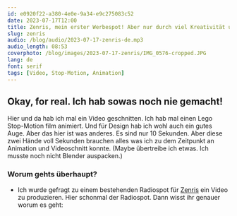 ```yaml
---
id: e0920f22-a380-4e0e-9a34-e9c275083c52
date: 2023-07-17T12:00
title: Zenris, mein erster Werbespot! Aber nur durch viel Kreativität und Improvisation.
slug: zenris
audio: /blog/audio/2023-07-17-zenris-de.mp3
audio_length: 08:53
coverphoto: /blog/images/2023-07-17-zenris/IMG_0576-cropped.JPG
lang: de
font: serif
tags: [Video, Stop-Motion, Animation]
---
```


## Okay, for real. Ich hab sowas noch nie gemacht!

Hier und da hab ich mal ein Video geschnitten. Ich hab mal einen Lego Stop-Motion film animiert. Und für Design hab ich wohl auch ein gutes Auge. Aber das hier ist was anderes. Es sind nur 10 Sekunden. Aber diese zwei Hände voll Sekunden brauchen alles was ich zu dem Zeitpunkt an Animation und Videoschnitt konnte. (Maybe übertreibe ich etwas. Ich musste noch nicht Blender auspacken.)

### Worum gehts überhaupt?

* Ich wurde gefragt zu einem bestehenden Radiospot für [Zenris](https://zenris.eu/) ein Video zu produzieren.
Hier schonmal der Radiospot. Dann wisst ihr genauer worum es geht:

<Audio title="Ton Aufnahme des Radiospots von Zenris" src="/blog/images/2023-07-17-zenris/Zenris-Radiospot.mp3" />

### Einzige Wünsche:

1. Ne Schraubenpackung soll gezeigt werden. Einmal voll und einmal nur halb voll.
2. Der Ton soll genau der des Radiospots sein.

Bis auf die beiden Wünsche… kreative Freiheit!
Wobei noch ein Wunsch:

3. **Bitte bis vorgestern.** Genau genommen würden die es gerne genau in dieser Woche ausstrahlen. Wir haben Dienstag. Das find ich ein bisschen knapp. Aber I guess ich brauch ne Challenge. Und es sind doch nur fucking 10 Sekunden. Was soll schon schief gehen.

(Spoiler ich habs bis Freitag Mittag geschafft.)

Durch den Zeitdruck muss ich spätestens morgen anfangen. Also keine Zeit eine Original Packung mit Schrauben von denen aus Bayern nach Berlin schicken zu lassen. Erste ToDo also: Zum nächsten Baumarkt und eine photogene Schraubenpackung kaufen.

Die Schraubenpackungen glänzten alle! Entweder waren sie auf Plastik und so eh nicht zu gebrauchen oder die waren beschichtet bedruckt und wären so mega viel Arbeit im Video gewesen. Ich hatte nicht vor mich aus jedem Frame aus der Spiegelung rauszubearbeiten. Das glänzen sieht auch nicht so nachhaltig aus, wie deren Original-Verpackungen.
Ich zweifelte schon langsam an dem Projekt. Aber nach ewigem Suchen hab ich wohl die zwei letzten Packungen gefunden, die matt bedruck waren. Durch ein zufälliges Gespräch mit dem Marktleiter hab ich erfahren, dass letztens der Lieferrand gewechselt wurde. Also noch gerade rechtzeitig.

Mein Plan: Zuhause schnell drehen, schneiden und heute fertig werden. (Es ist Mittwoch um 18 Uhr.)

Zuhause hab ich erstmal Storyboards gezeichnet. Das macht man so doch beim Film?

### Ich hatte zwei Ideen:

**Erste:** Die Schrauben-Schachtel liegt auf dem Untergrund. Passend zum Ton wird sie in der Mitte geteilt und die Schrauben fallen raus.
In hind-sight klingt die Idee etwas blutig und bringt den Gedanken von weniger Schrauben nicht ganz rüber. Zu dem Zeitpunkt wusste ich das noch nicht. Zum Glück musste ich die zweite Idee ausprobieren, bevor ich die Schachtel zerschneiden würde.

**Zweite:** Die Schachtel steht und durch das Guckfenster sieht man wie die Schrauben weniger werden.
Das klingt einfach :) Ich stell die Box hin, lass Frame für Frame eine Schraube reinfallen und in Post dreh ich das Video um… tada!

Wie erwartet war es nicht so einfach. Die Idee der Umsetzung war zwar gut.
Aber bis ich eine Stop-Motion App fürs Handy gefunden hatte, die [Onion-Skinning](https://de.wikipedia.org/wiki/Zwiebelhaut) hat (daher mit dem Handy und keine echte Kamera) und die Manuellen-Fokus anbietet, damit dieser nicht ständig wechselt. Nach 5 Apps und na gefühlten Stunde suchen hab ich eine App gefunden, die kostenlos ist und die Bilder sogar in voller Qualität speichert. Falls wer sucht, hier: [Stop Motion Factory](https://apps.apple.com/de/app/stop-motion-factory/id1566814098)

### Zweite Möglichkeit für Kreativität: Zu wenig Schrauben!
Die Anzahl war genau was auf der Packung drauf steht. Aber damit war die Packung halt nur halb so voll.
Ich so: “Easy, dann fahr ich halt kurz eine zweite Packung hohlen.”
Zeit so: “Der Laden hat noch 3 Minuten auf.” (Mittwoch 19:57 Uhr)
Funny.

**Gut dass ich Lego da habe! 😍**
Mega schnell war der Boden höher und die Rückwand näher am Guck-Fenster. Ich hatte mehr Schrauben als in die Packung passten. :D (So funktionieren also Wunder ha ha 🥁)

*Ich hab noch versucht das Schütteln der Schachtel vom Anfang und Ende des Radiospots aufzunehmen, das das hat nicht so gut geklappt. Hier dennoch beide Aufnahmen unbearbeitet.*

<iframe width="560" height="315" src="https://www.youtube.com/embed/v6VyaF8UP-g" title="Video von den mehr werdenden Schrauben" allow="accelerometer; autoplay; clipboard-write; encrypted-media; gyroscope; picture-in-picture; web-share" allowFullScreen></iframe>

<iframe width="560" height="315" src="https://www.youtube-nocookie.com/embed/n_Zvckh1Owg" title="Video vom Schrauben-Schütteln" allow="accelerometer; autoplay; clipboard-write; encrypted-media; gyroscope; picture-in-picture; web-share" allowFullScreen></iframe>



## Der Analoge Teil war damit fertig! 🎉

Wir haben Donnerstag Nachmittag. Endlich konnte ich Zeit zum Schneiden finden.

Erstes Vorhaben: Alles um die Schraubenpackung weiß machen um schön einfach auf die Schachtel zu fokussieren.
Wahrscheinlich geht sowas viel einfacher. Aber meine Variante beinhaltet etwas Handarbeit: Da die Schachtel sich nur minimal bewegt (das Onion-Skinning war damit wohl doch nicht benötigt), konnte ich mit einer einfachen Maske die Box freistellen und mit einem weiß-grauen Farbverlauf das 3D des DIN-A4 Blattes nachahmen. Die Maske war mehr fidel-Arbeit als gedacht. Hat aber gut genug funktioniert. Fyi Photoshop ist mir Welten zu teuer. Daher hab ich [Affinity Photo](https://affinity.serif.com/) hierfür verwendet. *(Langsam könnte man meinen ich würde hier Produkt-Placing machen, aber für keine der erwähnten Apps bekomm ich Geld.)*

## It’s DaVinci Resolve Time!

Die Grundsätze von Videoschnitt kann ich. Und DR ist mir nicht vollkommen unbekannt. Aber mit Fusion (quasi After Effects) musst ich noch nie arbeiten und bisher handelte sich mein Videoschnitt eher um wortwörtliches Schneiden und aneinanderhängen. Heißt… It’s also Google Time!

Der Schnitt ist wohl ziemlich boring… hier in Kurzform:
Die Tonspur war das Fix-Element, also hab ich die reingeladen, das Logo ans Ende gepackt, die gesprochenen Sätze zum Ton passend angezeigt (zum Orientieren), den weiß-grauen Hintergrund auf die unterste Videospur, das Schraubenvideo an den Anfang und reversed, die Blätter Bilder mit Fusion animiert und fertig. Also sehr stark verkürzt fertig. Das alles hat mehrere Stunden gedauert.

Interessanter fand ich die Probleme auf dem Weg, die nicht einfach durch stundenlange Monotone Arbeit gelöst werden konnten:

Das Startup hat keine Lizenz die Schriftart aus deren Logo woanders als im Logo zu verwenden. Die 140€ wären für das kleine Video auch ein bisschen zuviel gewesen. Zur Graphik im Logo konnte ich, mit doch wieder stupidem Durchscrollen durch alle im System Installierten Fonts, eine passende finden. Als Kontrast zur Eckigkeit der Logo-Schrift und passend zur Rundheit der Logo-Grapfik hab ich eine San Francisco Variante gewählt. (Die Schriftart des Logos wäre btw [Brothers von Emigre](https://www.emigre.com/Fonts/Brothers))

Für die Blätter hab ich nur ein paar Bilder auf Unsplash gefunden. Mein Wunsch war eher Laubbaum und das hab ich ganze einmal gefunden. Um mehr Laubbaum Blätter und Äste auf weißem Hintergrund zu bekommen, hat ein Freund mir Adobe Firefly empfohlen. Ich hatte nur einmal kurz das Text-Generierungs-Tool davon ausprobiert, und war so semi begeistert. Mit dem ganzen AI-Hype hatte ich mehr erwartet. Bilder von Text generieren funktionierte auch nicht perfekt aber gut genug für das kurze Video.

Den weißen Hintergrund bei den Laubbaum-Ast-Bildern brauchte ich btw um die ganz einfach mit dem Blend-Mode "Darken" in den grau-weiß-Farbverlauf des Hintergrund einzufügen.

**One weird Quirk von Adobe Firefly:** Scheint so als wäre der Zufall doch nicht ganz so zufällig. Die Äste hatten die Blätter oft an exakt den gleichen Stellen.

![gif der verschiedenen aber ähnlichen Blätter](</blog/images/2023-07-17-zenris/not-so-random-leaves.gif>)

Das Schütteln des Logos am Anfang und Ende ist zwei Mal ein einfaches zur Seite und leicht rotiert und zur anderen Seite und in die andere Richtung rotiert. Beides mal die gleichen Werte. Und mit ein bisschen Easying per Hand die Animation nicht ganz so linear verlaufen lassen.

Jetzt hab ich viel geschrieben und ihr noch nicht viel gesehen. **Hier der fertige Werbespot:**

<iframe width="560" height="315" src="https://www.youtube.com/embed/FTVC5cB9-x0" title="Der fertige Werbespot für Zenris." allow="accelerometer; autoplay; clipboard-write; encrypted-media; gyroscope; picture-in-picture; web-share" allowFullScreen></iframe>

*Stellt gern Fragen zum Video in den YouTube Kommentaren oder mir per Mail an [hello@thomasrosen.me](mailto:hello@thomasrosen.me).*

## Fazit

**Das Photographieren für den Stop-Motion Teil und das Compositing und Schneiden hat mir mehr Spaß gemacht als erwartet. So lange ich Kreativen Einfluss habe, hoffe ich also öfter Animieren und Schneiden zu dürfen.**

Anzumerken hätte ich noch, dass ich das Video kostenlos produziert habe. Das ist in unserem kapitalistischen Wirtschaftssystem eigentlich nie eine gute Idee. (Siehe dieses [Flussdiagramm von Jessica Hische](http://www.shouldiworkforfree.com/).) Hierbei kannte ich die Person aber sehr gut und wichtigster Faktor: Ich wusste nicht mal ob ich das hinbekomme. Ich wollte nicht für was bezahlt werden, dass ich selbst lieber in den Müll werfen würde. Nobel aber für das nächste mal weiß ich, dass ich anscheinend nicht Nichts kann und werde mich entsprechend bezahlen lassen.

Weiter Anzumerken: Viele Ideen und auch ein/zwei Mini-Wünsche konnte ich nicht umsetzten. ZB sollte das Logo des Startups auf die Pappbox gephotoshopped werden. Untern den Blättern hätte eine Vinget noch gut ausgesehen. Das Schütteln der Box am Anfang um schneller zu catchen. usw

**Ich hoffe so einen kleinen Einblick in das Behind the Scenes des kleinen Werbespots geboten haben zu können.**
